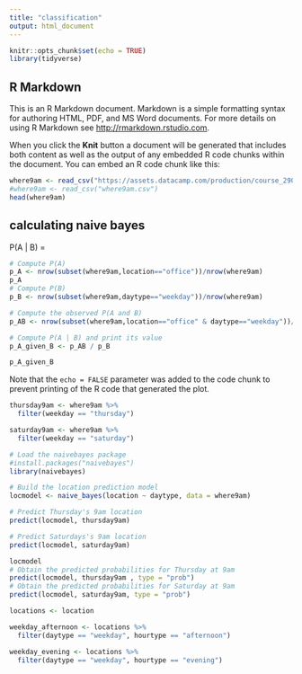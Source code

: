 ```yaml
---
title: "classification"
output: html_document
---
```


```r
knitr::opts_chunk$set(echo = TRUE)
library(tidyverse)
```

## R Markdown

This is an R Markdown document. Markdown is a simple formatting syntax for authoring HTML, PDF, and MS Word documents. For more details on using R Markdown see <http://rmarkdown.rstudio.com>.

When you click the **Knit** button a document will be generated that includes both content as well as the output of any embedded R code chunks within the document. You can embed an R code chunk like this:

```r
where9am <- read_csv("https://assets.datacamp.com/production/course_2906/datasets/locations.csv")
#where9am <- read_csv("where9am.csv")
head(where9am)
```

## calculating naive bayes

P(A | B) = \frac{P(A\, {\rm and}\, B)}{P(B)}

```r
# Compute P(A) 
p_A <- nrow(subset(where9am,location=="office"))/nrow(where9am)
p_A
# Compute P(B)
p_B <- nrow(subset(where9am,daytype=="weekday"))/nrow(where9am)

# Compute the observed P(A and B)
p_AB <- nrow(subset(where9am,location=="office" & daytype=="weekday"))/nrow(where9am)

# Compute P(A | B) and print its value
p_A_given_B <- p_AB / p_B

p_A_given_B
```

Note that the `echo = FALSE` parameter was added to the code chunk to prevent printing of the R code that generated the plot.
```r

thursday9am <- where9am %>%
  filter(weekday == "thursday") 

saturday9am <- where9am %>%
  filter(weekday == "saturday")

# Load the naivebayes package
#install.packages("naivebayes")
library(naivebayes)

# Build the location prediction model
locmodel <- naive_bayes(location ~ daytype, data = where9am)

# Predict Thursday's 9am location
predict(locmodel, thursday9am)

# Predict Saturdays's 9am location
predict(locmodel, saturday9am)

locmodel
# Obtain the predicted probabilities for Thursday at 9am
predict(locmodel, thursday9am , type = "prob")
# Obtain the predicted probabilities for Saturday at 9am
predict(locmodel, saturday9am, type = "prob")
```
```r
locations <- location

weekday_afternoon <- locations %>%
  filter(daytype == "weekday", hourtype == "afternoon")

weekday_evening <- locations %>%
  filter(daytype == "weekday", hourtype == "evening")
```

